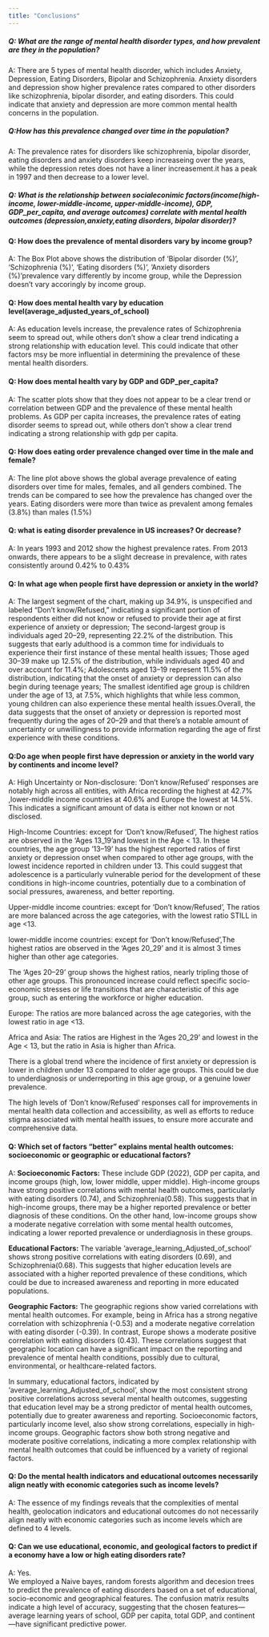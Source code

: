 ```yaml
---
title: "Conclusions"
---
```


##### Q: What are the range of mental health disorder types, and how prevalent are they in the population?<br>
A: There are 5 types of mental health disorder, which includes Anxiety, Depression, Eating Disorders, Bipolar and Schizophrenia. Anxiety disorders and depression show higher prevalence rates compared to other disorders like schizophrenia, bipolar disorder, and eating disorders. This could indicate that anxiety and depression are more common mental health concerns in the population.

##### Q:How has this prevalence changed over time in the population?<br>
A: The prevalence rates for disorders like schizophrenia, bipolar disorder, eating disorders and anxiety disorders keep increaseing over the years, while the depression retes does not have a liner increasement.it has a peak in 1997 and then decrease to a lower level.

##### Q: What is the relationship between socialeconimic factors(income(high-income, lower-middle-income, upper-middle-income), GDP, GDP_per_capita, and average outcomes) correlate with mental health outcomes (depression,anxiety,eating disorders, bipolar disorder)?

#### Q: How does the prevalence of mental disorders vary by income group?<br>
A: The Box Plot above shows the distribution of 'Bipolar disorder (%)', 'Schizophrenia (%)', 'Eating disorders (%)', 'Anxiety disorders (%)'prevalence vary differently by income group, while the Depression doesn't vary accoringly by income group. 

#### Q: How does mental health vary by education level(average_adjusted_years_of_school)<br>
A: As education levels increase, the prevalence rates of Schizophrenia seem to spread out, while others don't show a clear trend indicating a strong relationship with education level. This could indicate that other factors msy be more influential in determining the prevalence of these mental health disorders.

#### Q: How does mental health vary by GDP and GDP_per_capita?<br>
A: The scatter plots show that they does not appear to be a clear trend or correlation between GDP and the prevalence of these mental health problems. As GDP per capita increases, the prevalence rates of eating disorder seems to spread out, while others don't show a clear trend indicating a strong relationship with gdp per capita.

#### Q: How does eating order prevalence changed over time in the male and female?<br>
A: The line plot above shows the global average prevalence of eating disorders over time for males, females, and all genders combined. The trends can be compared to see how the prevalence has changed over the years. Eating disorders were more than twice as prevalent among females (3.8%) than males (1.5%)

#### Q: what is eating disorder prevalence in US increases? Or decrease?<br>
A: In years 1993 and 2012 show the highest prevalence rates. From 2013 onwards, there appears to be a slight decrease in prevalence, with rates consistently around 0.42% to 0.43%

#### Q: In what age when people first have depression or anxiety in the world?<br>
A: The largest segment of the chart, making up 34.9%, is unspecified and labeled "Don't know/Refused," indicating a significant portion of respondents either did not know or refused to provide their age at first experience of anxiety or depression; The second-largest group is individuals aged 20–29, representing 22.2% of the distribution. This suggests that early adulthood is a common time for individuals to experience their first instance of these mental health issues; Those aged 30–39 make up 12.5% of the distribution, while individuals aged 40 and over account for 11.4%; Adolescents aged 13–19 represent 11.5% of the distribution, indicating that the onset of anxiety or depression can also begin during teenage years; The smallest identified age group is children under the age of 13, at 7.5%, which highlights that while less common, young children can also experience these mental health issues.Overall, the data suggests that the onset of anxiety or depression is reported most frequently during the ages of 20–29 and that there's a notable amount of uncertainty or unwillingness to provide information regarding the age of first experience with these conditions.

#### Q:Do age when people first have depression or anxiety in the world vary by continents and income level?<br>
A: High Uncertainty or Non-disclosure: 'Don't know/Refused' responses are notably high across all entities, with Africa recording the highest at 42.7% ,lower-middle income countries at 40.6% and Europe the lowest at 14.5%. This indicates a significant amount of data is either not known or not disclosed.

High-Income Countries: except for 'Don't know/Refused', The highest ratios are observed in the 'Ages 13_19'and lowest in the Age < 13. In these countries, the age group '13–19' has the highest reported ratios of first anxiety or depression onset when compared to other age groups, with the lowest incidence reported in children under 13. This could suggest that adolescence is a particularly vulnerable period for the development of these conditions in high-income countries, potentially due to a combination of social pressures, awareness, and better reporting.

Upper-middle income countries: except for 'Don't know/Refused', The ratios are more balanced across the age categories, with the lowest ratio STILL in age <13.

lower-middle income countries: except for 'Don't know/Refused',The highest ratios are observed in the 'Ages 20_29' and it is almost 3 times higher than other age categories.

The 'Ages 20–29' group shows the highest ratios, nearly tripling those of other age groups. This pronounced increase could reflect specific socio-economic stresses or life transitions that are characteristic of this age group, such as entering the workforce or higher education.

Europe: The ratios are more balanced across the age categories, with the lowest ratio in age <13.

Africa and Asia: The ratios are Highest in the 'Ages 20_29' and lowest in the Age < 13, but the ratio in Asia is higher than Africa.

There is a global trend where the incidence of first anxiety or depression is lower in children under 13 compared to older age groups. This could be due to underdiagnosis or underreporting in this age group, or a genuine lower prevalence.

The high levels of 'Don't know/Refused' responses call for improvements in mental health data collection and accessibility, as well as efforts to reduce stigma associated with mental health issues, to ensure more accurate and comprehensive data.

#### Q: Which set of factors “better” explains mental health outcomes: socioeconomic or geographic or educational factors?<br>
A: <b>Socioeconomic Factors:</b> These include GDP (2022), GDP per capita, and income groups (high, low, lower middle, upper middle). High-income groups have strong positive correlations with mental health outcomes, particularly with eating disorders (0.74),  and Schizophrenia(0.58). This suggests that in high-income groups, there may be a higher reported prevalence or better diagnosis of these conditions. On the other hand, low-income groups show a moderate negative correlation with some mental health outcomes, indicating a lower reported prevalence or underdiagnosis in these groups.

<b>Educational Factors:</b> The variable 'average_learning_Adjusted_of_school' shows strong positive correlations with eating disorders (0.69), and Schizophrenia(0.68). This suggests that higher education levels are associated with a higher reported prevalence of these conditions, which could be due to increased awareness and reporting in more educated populations.

<b>Geographic Factors:</b> The geographic regions show varied correlations with mental health outcomes. For example, being in Africa has a strong negative correlation with schizophrenia (-0.53) and a moderate negative correlation with eating disorder (-0.39). In contrast, Europe shows a moderate positive correlation with eating disorders (0.43). These correlations suggest that geographic location can have a significant impact on the reporting and prevalence of mental health conditions, possibly due to cultural, environmental, or healthcare-related factors.

In summary, educational factors, indicated by 'average_learning_Adjusted_of_school', show the most consistent strong positive correlations across several mental health outcomes, suggesting that education level may be a strong predictor of mental health outcomes, potentially due to greater awareness and reporting. Socioeconomic factors, particularly income level, also show strong correlations, especially in high-income groups. Geographic factors show both strong negative and moderate positive correlations, indicating a more complex relationship with mental health outcomes that could be influenced by a variety of regional factors.

#### Q: Do the mental health indicators and educational outcomes necessarily align neatly with economic categories such as income levels?<br>
A: The essence of my findings reveals that the complexities of mental health, geolocation indicators and educational outcomes do not necessarily align neatly with economic categories such as income levels which are defined to 4 levels.


#### Q: Can we use educational, economic, and geological factors to predict if a economy have a low or high eating disorders rate? <br>
A: Yes.<br>
We employed a Naive bayes, random forests algorithm and decesion trees to predict the prevalence of eating disorders based on a set of educational, socio-economic and geographical features. The confusion matrix results indicate a high level of accuracy, suggesting that the chosen features—average learning years of school, GDP per capita, total GDP, and continent—have significant predictive power.


